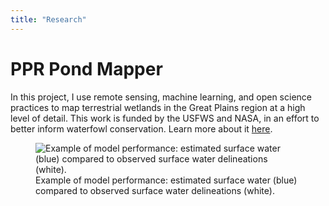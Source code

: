 ```yaml
---
title: "Research"
---
```


# PPR Pond Mapper

In this project, I use remote sensing, machine learning, and open science practices to map terrestrial wetlands in the Great Plains region at a high level of detail. This work is funded by the USFWS and NASA, in an effort to better inform waterfowl conservation. Learn more about it [here](https://www.landscapemodeling.net/water.html). 

![Example of model performance: estimated surface water (blue) compared to observed surface water delineations (white).](media/ppr_model.png)
